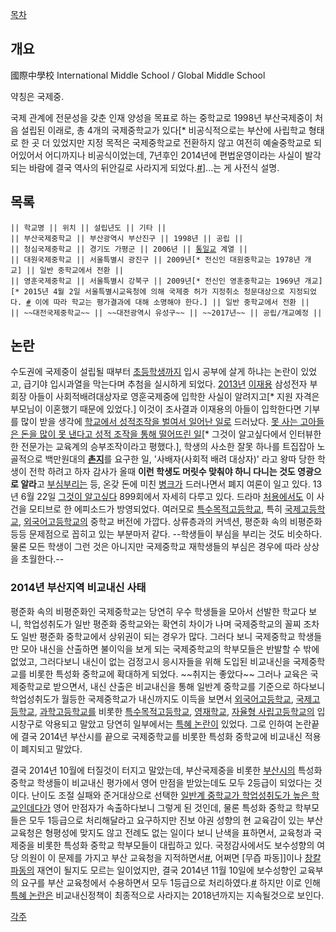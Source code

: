[[목차]]
== 개요 ==
國際中學校
International Middle School / Global Middle School

약칭은 국제중.

국제 관계에 전문성을 갖춘 인재 양성을 목표로 하는 중학교로 1998년 부산국제중이 처음 설립된 이래로, 총 4개의 국제중학교가 있다[* 비공식적으로는 부산에 사립학교 형태로 한 곳 더 있었지만 지정 목적은 국제중학교로 전환하지 않고 여전히 예술중학교로 되어있어서 어디까지나 비공식이었는데, 7년후인 2014년에 편법운영이라는 사실이 발각되는 바람에 결국 역사의 뒤안길로 사라지게 되었다.[http://www.kookje.co.kr/news2011/asp/newsbody.asp?code=0300&key=20140502.22007205720 #]]...는 게 사전식 설명.

== 목록 ==
 || 학교명 || 위치 || 설립년도 || 기타 ||
 || 부산국제중학교 || 부산광역시 부산진구 || 1998년 || 공립 ||
 || 청심국제중학교 || 경기도 가평군 || 2006년 || [[통일교]] 계열 ||
 || 대원국제중학교 || 서울특별시 광진구 || 2009년[* 전신인 대원중학교는 1978년 개교] || 일반 중학교에서 전환 ||
 || 영훈국제중학교 || 서울특별시 강북구 || 2009년[* 전신인 영훈중학교는 1969년 개교][* 2015년 4월 2일 서울특별시교육청에 의해 국제중 허가 지정취소 청문대상으로 지정되었다. [http://news.naver.com/main/read.nhn?mode=LSD&mid=sec&sid1=102&oid=421&aid=0001346333 #] 이에 따라 학교는 평가결과에 대해 소명해야 한다.] || 일반 중학교에서 전환 ||
 || ~~대전국제중학교~~ || ~~대전광역시 유성구~~ || ~~2017년~~ || 공립/개교예정 ||

== 논란 ==
수도권에 국제중이 설립될 때부터 [[초등학생]]까지 입시 공부에 살게 하냐는 논란이 있었고, 급기야 입시과열을 막는다며 추첨을 실시하게 되었다. [[2013년]] [[이재용(기업가)|이재용]] 삼성전자 부회장 아들이 사회적배려대상자로 영훈국제중에 입학한 사실이 알려지고[* 지원 자격은 부모님이 이혼했기 때문에 있었다.] 이것이 조사결과 이재용의 아들이 입학한다면 기부를 많이 받을 생각에 [[승부조작|학교에서 성적조작을 벌여서 일어난 일]]로 드러났다. [[승부조작|못 사는 고아들은 돈을 많이 못 낸다고 성적 조작을 통해 떨어뜨린 일]][* 그것이 알고싶다에서 인터뷰한 한 전문가는 교육계의 승부조작이라고 평했다.], 학생의 사소한 잘못 하나를 트집잡아 노골적으로 백만원대의 '''[[촌지]]'''를 요구한 일, '사배자(사회적 배려 대상자)' 라고 왕따 당한 학생이 전학 하려고 하자 감사가 올때 '''이런 학생도 머릿수 맞춰야 하니 다니는 것도 영광으로 알라'''고 [[부심]]부리는 등, 온갖 돈에 미친 [[병크]]가 드러나면서 폐지 여론이 일고 있다. 13년 6월 22일 [[그것이 알고싶다]] 899회에서 자세히 다루고 있다. 드라마 [[처용(드라마)|처용]]에서도 이 사건을 모티브로 한 에피소드가 방영되었다.
여러모로 [[특수목적고등학교]], 특히 [[국제고등학교]], [[외국어고등학교]]의 중학교 버전에 가깝다. 상류층과의 커넥션, 평준화 속의 비평준화 등등 문제점으로 꼽히고 있는 부분마저 같다.
--학생들이 부심을 부리는 것도 비슷하다. 물론 모든 학생이 그런 것은 아니지만 국제중학교 재학생들의 부심은 경우에 따라 상상을 초월한다.--

=== 2014년 부산지역 비교내신 사태 ===
평준화 속의 비평준화인 국제중학교는 당연히 우수 학생들을 모아서 선발한 학교다 보니, 학업성취도가 일반 평준화 중학교와는 확연히 차이가 나며 국제중학교의 꼴찌 조차도 일반 평준화 중학교에서 상위권이 되는 경우가 많다. 그러다 보니 국제중학교 학생들만 모아 내신을 산출하면 불이익을 보게 되는 국제중학교의 학부모들은 반발할 수 밖에 없었고, 그러다보니 내신이 없는 검정고시 응시자들을 위해 도입된 비교내신을 국제중학교를 비롯한 특성화 중학교에 확대하게 되었다. ~~취지는 좋았다~~ 그러나 교육은 국제중학교로 받으면서, 내신 산출은 비교내신을 통해 일반계 중학교를 기준으로 하다보니 학업성취도가 월등한 국제중학교가 내신까지도 이득을 보면서 [[외국어고등학교]], [[국제고등학교]], [[과학고등학교]]를 비롯한 [[특수목적고등학교]], [[영재학교]], [[자율형 사립고등학교]]의 입시창구로 악용되고 말았고 당연히 일부에서는 [[치트키|특혜 논란]]이 있었다. 그로 인하여 논란끝에 결국 2014년 부산시를 끝으로 국제중학교를 비롯한 특성화 중학교에 비교내신 적용이 폐지되고 말았다.

결국 2014년 10월에 터질것이 터지고 말았는데, 부산국제중을 비롯한 [[부산시]]의 특성화 중학교 학생들이 비교내신 평가에서 영어 만점을 받았는데도 모두 2등급이 되었다는 것이다. 난이도 조절 실패와 준거대상으로 선택한 [[역관광|일반계 중학교가 학업성취도가 높은 학교]]인데다가 영어 만점자가 속출하다보니 그렇게 된 것인데, 물론 특성화 중학교 학부모들은 모두 1등급으로 처리해달라고 요구하지만 진보 야권 성향의 현 교육감이 있는 부산 교육청은 형평성에 맞지도 않고 전례도 없는 일이다 보니 난색을 표하면서, 교육청과 국제중을 비롯한 특성화 중학교 학부모들이 대립하고 있다. 국정감사에서도 보수성향의 여당 의원이 이 문제를 가지고 부산 교육청을 지적하면서[http://news.naver.com/main/read.nhn?mode=LSD&mid=sec&sid1=102&oid=082&aid=0000474996 #], 어쩌면 [무즙 파동]]이나 [[창칼 파동]]의 재연이 될지도 모르는 일이었지만, 결국 2014년 11월 10일에 보수성향인 교육부의 요구를 부산 교육청에서 수용하면서 모두 1등급으로 처리하였다.[http://news20.busan.com/controller/newsController.jsp?newsId=20141110000165 #] 하지만 이로 인해 [[치트키|특혜 논란]]은 비교내신정책이 최종적으로 사라지는 2018년까지는 지속될것으로 보인다.

[[각주]]
